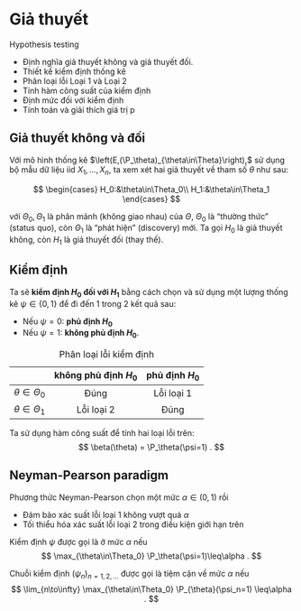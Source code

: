 # Giả thuyết

Hypothesis testing

- Định nghĩa giả thuyết không và giả thuyết đối.
- Thiết kế kiểm định thống kê
- Phân loại lỗi Loại 1 và Loại 2
- Tính hàm công suất của kiểm định
- Định mức đối với kiểm định
- Tính toán và giải thích giá trị p

## Giả thuyết không và đối

Với mô hình thống kê $\left(E,(\P_\theta)_{\theta\in\Theta}\right),$
sử dụng bộ mẫu dữ liệu iid $X_1,\ldots,X_n,$
ta xem xét hai giả thuyết về tham số $\theta$ như sau:

$$
\begin{cases}
H_0:&\theta\in\Theta_0\\
H_1:&\theta\in\Theta_1
\end{cases}
$$

với $\Theta_0,\Theta_1$
là phân mảnh (không giao nhau) của $\Theta,$
$\Theta_0$ là "thường thức" (status quo),
còn $\Theta_1$ là "phát hiện" (discovery) mới.
Ta gọi $H_0$ là giả thuyết không,
còn $H_1$ là giả thuyết đối (thay thế).

## Kiểm định

Ta sẽ **kiểm định $H_0$ đối với $H_1$**
bằng cách chọn và sử dụng một lượng thống kê
$\psi\in\{0,1\}$
để đi đến 1 trong 2 kết quả sau:

- Nếu $\psi=0:$ **phủ định $H_0$**
- Nếu $\psi=1:$ **không phủ định $H_0$**.

| | không phủ định $H_0$ | phủ định $H_0$ |
|---------------------|:-----:|:------:|
| $\theta\in\Theta_0$ | Đúng | Lỗi loại 1 |
| $\theta\in\Theta_1$ | Lỗi loại 2 | Đúng |

:Phân loại lỗi kiểm định

Ta sử dụng hàm công suất để tính hai loại lỗi trên:
$$
\beta(\theta) = \P_\theta(\psi=1)
.
$$

## Neyman-Pearson paradigm

Phương thức Neyman-Pearson
chọn một mức $\alpha\in (0,1)$ rồi

- Đảm bảo xác suất lỗi loại 1 không vượt quá $\alpha$
- Tối thiểu hóa xác suất lỗi loại 2 trong điều kiện giới hạn trên

Kiểm định $\psi$ được gọi là ở mức $\alpha$ nếu
$$
\max_{\theta\in\Theta_0}
\P_\theta(\psi=1)\leq\alpha
.
$$

Chuỗi kiểm định $(\psi_n)_{n=1,2,\ldots}$ được gọi là tiệm cận về mức $\alpha$ nếu
$$
\lim_{n\to\infty}
\max_{\theta\in\Theta_0}
\P_{\theta}(\psi_n=1)
\leq\alpha
.
$$
